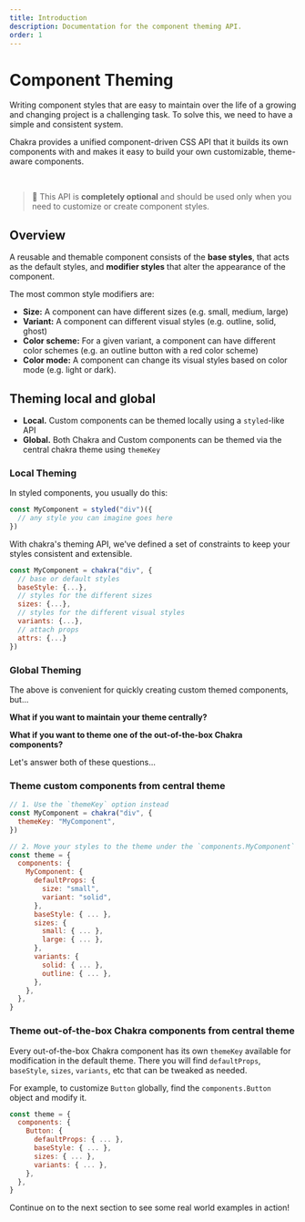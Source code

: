 ```yaml
---
title: Introduction
description: Documentation for the component theming API.
order: 1
---
```



# Component Theming

Writing component styles that are easy to maintain over the life of a growing
and changing project is a challenging task. To solve this, we need to have a
simple and consistent system.

Chakra provides a unified component-driven CSS API that it builds its own components
with and makes it easy to build your own customizable, theme-aware components.

<br />

> 🚨 This API is **completely optional** and should be used only when you need
> to customize or create component styles.

## Overview

A reusable and themable component consists of the **base styles**, that acts as
the default styles, and **modifier styles** that alter the appearance of the
component.

The most common style modifiers are:

- **Size:** A component can have different sizes (e.g. small, medium, large)
- **Variant:** A component can different visual styles (e.g. outline, solid,
  ghost)
- **Color scheme:** For a given variant, a component can have different color
  schemes (e.g. an outline button with a red color scheme)
- **Color mode:** A component can change its visual styles based on color mode
  (e.g. light or dark).
  
## Theming local and global

- **Local.** Custom components can be themed locally using a `styled`-like API
- **Global.** Both Chakra and Custom components can be themed via the central chakra theme using `themeKey`

### Local Theming

In styled components, you usually do this:

```js live=false
const MyComponent = styled("div")({
  // any style you can imagine goes here
})
```

With chakra's theming API, we've defined a set of constraints to keep your
styles consistent and extensible.

```js live=false
const MyComponent = chakra("div", {
  // base or default styles
  baseStyle: {...},
  // styles for the different sizes
  sizes: {...},
  // styles for the different visual styles
  variants: {...},
  // attach props
  attrs: {...}
})
```

### Global Theming

The above is convenient for quickly creating custom themed components, but...

**What if you want to maintain your theme centrally?**

**What if you want to theme one of the out-of-the-box Chakra components?**

Let's answer both of these questions...

### Theme custom components from central theme

```jsx live=false
// 1. Use the `themeKey` option instead
const MyComponent = chakra("div", {
  themeKey: "MyComponent",
})

// 2. Move your styles to the theme under the `components.MyComponent` key
const theme = {
  components: {
    MyComponent: {
      defaultProps: {
        size: "small",
        variant: "solid",
      },
      baseStyle: { ... },
      sizes: {
        small: { ... },
        large: { ... },
      },
      variants: {
        solid: { ... },
        outline: { ... },
      },
    },
  },
}
```

### Theme out-of-the-box Chakra components from central theme

Every out-of-the-box Chakra component has its own `themeKey` available for modification in the default theme.
There you will find `defaultProps`, `baseStyle`, `sizes`, `variants`, etc that can be tweaked as needed.

For example, to customize `Button` globally, find the `components.Button` object and modify it.

```jsx live=false
const theme = {
  components: {
    Button: {
      defaultProps: { ... },
      baseStyle: { ... },
      sizes: { ... },
      variants: { ... },
    },
  },
}
```

Continue on to the next section to see some real world examples in action!
